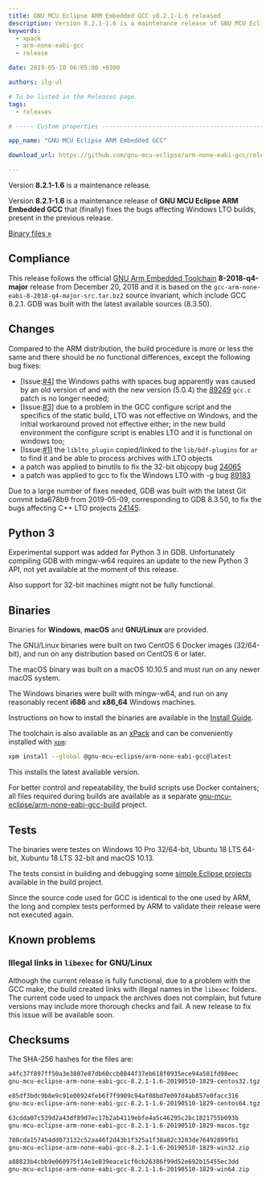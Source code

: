 ```yaml
---
title: GNU MCU Eclipse ARM Embedded GCC v8.2.1-1.6 released
description: Version 8.2.1-1.6 is a maintenance release of GNU MCU Eclipse ARM Embedded GCC.
keywords:
  - xpack
  - arm-none-eabi-gcc
  - release

date: 2019-05-10 06:05:00 +0300

authors: ilg-ul

# To be listed in the Releases page.
tags:
  - releases

# ----- Custom properties -----------------------------------------------------

app_name: "GNU MCU Eclipse ARM Embedded GCC"

download_url: https://github.com/gnu-mcu-eclipse/arm-none-eabi-gcc/releases/tag/v8.2.1-1.6/

---
```


<head><title>{frontMatter.title}</title></head>
<head><meta property="og:title" content={frontMatter.title} /></head>

Version **8.2.1-1.6** is a maintenance release.

<!-- truncate -->

Version **8.2.1-1.6** is a maintenance release of
**GNU MCU Eclipse ARM Embedded GCC** that (finally) fixes the bugs
affecting Windows LTO builds, present in the previous release.

<!-- truncate -->

<p><a href={frontMatter.download_url}>Binary files »</a></p>

## Compliance

This release follows the official
[GNU Arm Embedded Toolchain](https://developer.arm.com/open-source/gnu-toolchain/gnu-rm)
**8-2018-q4-major** release from December 20, 2018 and it is based on the
`gcc-arm-none-eabi-8-2018-q4-major-src.tar.bz2` source invariant,
which include GCC 8.2.1. GDB was built with the latest available
sources (8.3.50).

## Changes

Compared to the ARM distribution, the build procedure is more or less the
same and there should be no functional differences, except the following
bug fixes:

- [Issue:[#4](https://github.com/gnu-mcu-eclipse/arm-none-eabi-gcc-build/issues/4)]
  the Windows paths with spaces bug apparently was caused by an old version of
  and with the new version (5.0.4) the
  [89249](https://gcc.gnu.org/bugzilla/show_bug.cgi?id=89249)
  `gcc.c` patch is no longer needed;
- [Issue:[#3](https://github.com/gnu-mcu-eclipse/arm-none-eabi-gcc-build/issues/3)]
  due to a problem in the GCC configure script and the specifics of the static
  build, LTO was not effective on Windows, and the initial workaround proved
  not effective either; in the new build environment the configure script is
  enables LTO and it is functional on windows too;
- [Issue:[#1](https://github.com/gnu-mcu-eclipse/arm-none-eabi-gcc-build/issues/1)]
  the `liblto_plugin` copied/linked to the `lib/bdf-plugins` for `ar`
  to find it and be able to process archives with LTO objects
- a patch was applied to binutils to fix the 32-bit objcopy bug
  [24065](https://sourceware.org/bugzilla/show_bug.cgi?id=24065)
- a patch was applied to gcc to fix the Windows LTO with -g bug
  [89183](https://gcc.gnu.org/bugzilla/show_bug.cgi?id=89183)

Due to a large number of fixes needed, GDB was built with the
latest Git commit bda678b9 from 2019-05-09,
corresponding to GDB 8.3.50, to fix
the bugs affecting C++ LTO projects
[24145](https://sourceware.org/bugzilla/show_bug.cgi?id=24145).

## Python 3

Experimental support was added for Python 3 in GDB. Unfortunately compiling
GDB with mingw-w64 requires an update to the new Python 3
API, not yet available at the moment of this release.

Also support for 32-bit machines might not be fully functional.

## Binaries

Binaries for **Windows**, **macOS** and **GNU/Linux** are provided.

The GNU/Linux binaries were built on two CentOS 6 Docker images (32/64-bit),
and run on any distribution based on CentOS 6 or later.

The macOS binary was built on a macOS 10.10.5 and must run on any newer
macOS system.

The Windows binaries were built with mingw-w64, and run on any reasonably
recent **i686** and **x86_64** Windows machines.

Instructions on how to install the binaries are available in the [Install Guide](/docs/install/).

The toolchain is also available as an
[xPack](https://www.npmjs.com/package/@gnu-mcu-eclipse/arm-none-eabi-gcc)
and can be conveniently installed with
[`xpm`](https://www.npmjs.com/package/xpm):

```sh
xpm install --global @gnu-mcu-eclipse/arm-none-eabi-gcc@latest
```

This installs the latest available version.

For better control and repeatability, the build scripts use Docker containers;
all files required during builds are available as a separate
[gnu-mcu-eclipse/arm-none-eabi-gcc-build](https://github.com/gnu-mcu-eclipse/arm-none-eabi-gcc-build)
project.

## Tests

The binaries were testes on Windows 10 Pro 32/64-bit, Ubuntu 18 LTS 64-bit,
Xubuntu 18 LTS 32-bit and macOS 10.13.

The tests consist in building and debugging some
[simple Eclipse projects](https://github.com/gnu-mcu-eclipse/arm-none-eabi-gcc-build/tree/master/tests/eclipse)
available in the build project.

Since the source code used for GCC is identical to the one used by ARM, the
long and complex tests performed by ARM to validate their release were not
executed again.

## Known problems

### Illegal links in `libexec` for GNU/Linux

Although the current release is fully functional, due to a problem with
the GCC make, the build created links with illegal names in the `libexec`
folders. The current code used to unpack the archives does not complain,
but future versions may include more thorough checks and fail. A new
release to fix this issue will be available soon.

## Checksums

The SHA-256 hashes for the files are:

```txt
a4fc37f897ff50a3e3807e87db60ccb0844f37eb618f0935ece94a581fd98eec
gnu-mcu-eclipse-arm-none-eabi-gcc-8.2.1-1.6-20190510-1829-centos32.tgz

e85df3bdc9b8e9c91e00924feb6f7f9909c94af08bd7e097d4ab857e0facc316
gnu-mcu-eclipse-arm-none-eabi-gcc-8.2.1-1.6-20190510-1829-centos64.tgz

63cdda07c539d2a43df89d7ec17b2ab4119ebfe4a5c46295c2bc1821755b093b
gnu-mcu-eclipse-arm-none-eabi-gcc-8.2.1-1.6-20190510-1829-macos.tgz

780cda157454dd073132c52aa46f2d43b1f325a1f38a82c3283de76492899fb1
gnu-mcu-eclipse-arm-none-eabi-gcc-8.2.1-1.6-20190510-1829-win32.zip

a88823b4cbb9e060975f14e1e839eace1cf0cb26386f99d52e692b15455ec3dd
gnu-mcu-eclipse-arm-none-eabi-gcc-8.2.1-1.6-20190510-1829-win64.zip
```
